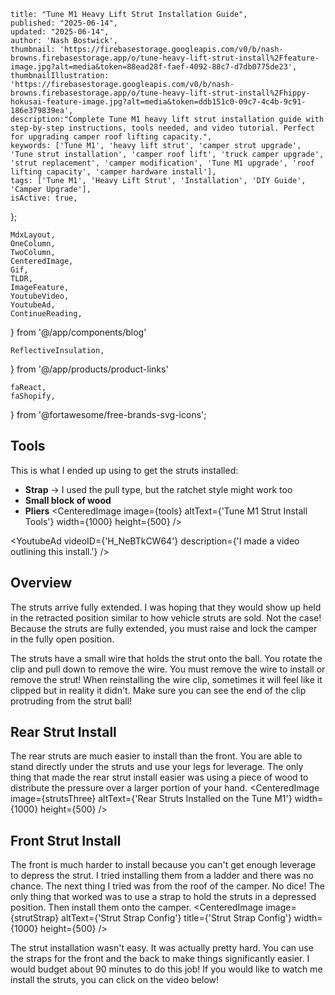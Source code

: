 
    title: "Tune M1 Heavy Lift Strut Installation Guide",
    published: "2025-06-14",
    updated: "2025-06-14",
    author: 'Nash Bostwick',
    thumbnail: 'https://firebasestorage.googleapis.com/v0/b/nash-browns.firebasestorage.app/o/tune-heavy-lift-strut-install%2Ffeature-image.jpg?alt=media&token=88ead28f-faef-4092-88c7-d7db0775de23',
    thumbnailIllustration: 'https://firebasestorage.googleapis.com/v0/b/nash-browns.firebasestorage.app/o/tune-heavy-lift-strut-install%2Fhippy-hokusai-feature-image.jpg?alt=media&token=ddb151c0-09c7-4c4b-9c91-186e379839ea',
    description:"Complete Tune M1 heavy lift strut installation guide with step-by-step instructions, tools needed, and video tutorial. Perfect for upgrading camper roof lifting capacity.",
    keywords: ['Tune M1', 'heavy lift strut', 'camper strut upgrade', 'Tune strut installation', 'camper roof lift', 'truck camper upgrade', 'strut replacement', 'camper modification', 'Tune M1 upgrade', 'roof lifting capacity', 'camper hardware install'],
    tags: ['Tune M1', 'Heavy Lift Strut', 'Installation', 'DIY Guide', 'Camper Upgrade'],
    isActive: true,
};


    MdxLayout,
    OneColumn,
    TwoColumn,
    CenteredImage, 
    Gif, 
    TLDR,
    ImageFeature,
    YoutubeVideo,
    YoutubeAd,
    ContinueReading,
} from '@/app/components/blog'

    ReflectiveInsulation,
} from '@/app/products/product-links'

    faReact,
    faShopify,
} from '@fortawesome/free-brands-svg-icons';




<ImageFeature
    title='Tune M1 Heavy Lift Strut Installation Guide'
    image={featureImage}
/>

<MdxLayout>

<TLDR
text="Installing the heavy lift struts on the Tune M1 was more challenging than I expected. Installing the struts on the front of the camper was especially hard. I'm happy to share a few tricks that I came up with!" 
/>

## Tools
This is what I ended up using to get the struts installed:
* **Strap** -> I used the pull type, but the ratchet style might work too
* **Small block of wood**
* **Pliers**
<CenteredImage image={tools} altText={'Tune M1 Strut Install Tools'}  width={1000} height={500} />
    
<YoutubeAd videoID={'H_NeBTkCW64'} description={'I made a video outlining this install.'} />

## Overview
<TwoColumn>
<div className={'w-full sm:w-1/3'}>
The struts arrive fully extended. I was hoping that they would show up held in the retracted position similar to how vehicle struts are sold. Not the case! Because the struts are fully extended, you must raise and lock the camper in the fully open position.

The struts have a small wire that holds the strut onto the ball. You rotate the clip and pull down to remove the wire. You must remove the wire to install or remove the strut! When reinstalling the wire clip, sometimes it will feel like it clipped but in reality it didn't. Make sure you can see the end of the clip protruding from the strut ball!
</div>

<div className={'w-full sm:w-2/3'}>
<CenteredImage image={strutClipSeated} altText={'The Strut Retainer Fully Seated'} title={'Fully Seated'} width={500} height={500} />
<Gif video={strutVid} width={500}/>

</div>
</TwoColumn>

## Rear Strut Install
The rear struts are much easier to install than the front. You are able to stand directly under the struts and use your legs for leverage. The only thing that made the rear strut install easier was using a piece of wood to distribute the pressure over a larger portion of your hand.
<CenteredImage image={strutsThree} altText={'Rear Struts Installed on the Tune M1'} width={1000} height={500} />

## Front Strut Install
The front is much harder to install because you can't get enough leverage to depress the strut. I tried installing them from a ladder and there was no chance. The next thing I tried was from the roof of the camper. No dice! The only thing that worked was to use a strap to hold the struts in a depressed position. Then install them onto the camper. 
<CenteredImage image={strutStrap} altText={'Strut Strap Config'} title={'Strut Strap Config'} width={1000} height={500} />

The strut installation wasn't easy. It was actually pretty hard. You can use the straps for the front and the back to make things significantly easier. I would budget about 90 minutes to do this job! If you would like to watch me install the struts, you can click on the video below!

<YoutubeVideo videoId='H_NeBTkCW64'/>

<ContinueReading 
    articleOne={relatedArticleOne}
    articleTwo={relatedArticleTwo}
    articleThree={relatedArticleThree}
/>

</MdxLayout>

[1]: /blog/articles/artical-template

